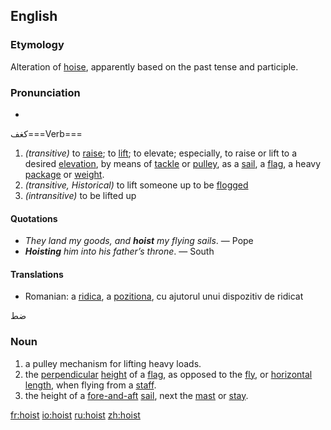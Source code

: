 ==English==
===Etymology===
Alteration of [[hoise]], apparently based on the past tense and participle.

===Pronunciation===
*{{IPA|/hɔɪst/}}

كغف===Verb===
{{en-verb|hoist|hoists|hoisted|hoisting}}
# ''(transitive)'' to [[raise]]; to [[lift]]; to elevate; especially, to raise or lift to a desired [[elevation]], by means of [[tackle]] or [[pulley]], as a [[sail]], a [[flag]], a heavy [[package]] or [[weight]].
# ''(transitive, Historical)'' to lift someone up to be [[flogged]]
# ''(intransitive)'' to be lifted up

====Quotations====
* ''They land my goods, and '''hoist''' my flying sails''. &mdash; Pope
* '''''Hoisting''' him into his father’s throne''. &mdash; South

====Translations====
*Romanian: a [[ridica]], a [[pozitiona]], cu ajutorul unui dispozitiv de ridicat
ضط

===Noun===
{{en-noun|hoist|hoists}}
# a pulley mechanism for lifting heavy loads.
# the [[perpendicular]] [[height]] of a [[flag]], as opposed to the [[fly]], or [[horizontal]] [[length]], when flying from a [[staff]].
# the height of a [[fore-and-aft]] [[sail]], next the [[mast]] or [[stay]].


[[fr:hoist]]
[[io:hoist]]
[[ru:hoist]]
[[zh:hoist]]